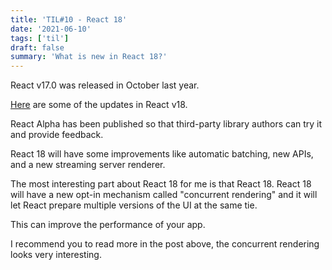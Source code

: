 ```yaml
---
title: 'TIL#10 - React 18'
date: '2021-06-10'
tags: ['til']
draft: false
summary: 'What is new in React 18?'
---
```


React v17.0 was released in October last year.

[Here](https://reactjs.org/blog/2021/06/08/the-plan-for-react-18.html) are some of the updates in React v18.

React Alpha has been published so that third-party library authors can try it and provide feedback.

React 18 will have some improvements like automatic batching, new APIs, and a new streaming server renderer.

The most interesting part about React 18 for me is that React 18. React 18 will have a new opt-in mechanism called "concurrent rendering" and it will let React prepare multiple versions of the UI at the same tie.

This can improve the performance of your app.

I recommend you to read more in the post above, the concurrent rendering looks very interesting.

